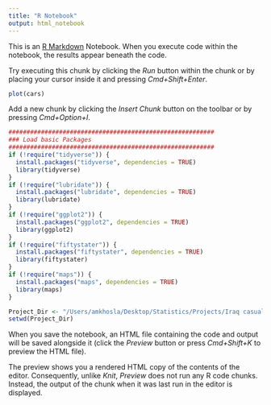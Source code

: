 ```yaml
---
title: "R Notebook"
output: html_notebook
---
```


This is an [R Markdown](http://rmarkdown.rstudio.com) Notebook. When you execute code within the notebook, the results appear beneath the code. 

Try executing this chunk by clicking the *Run* button within the chunk or by placing your cursor inside it and pressing *Cmd+Shift+Enter*. 

```r
plot(cars)
```

Add a new chunk by clicking the *Insert Chunk* button on the toolbar or by pressing *Cmd+Option+I*.
```r
#########################################################
### Load basic Packages
#########################################################
if (!require("tidyverse")) {
  install.packages("tidyverse", dependencies = TRUE)
  library(tidyverse)
}
if (!require("lubridate")) {
  install.packages("lubridate", dependencies = TRUE)
  library(lubridate)
}
if (!require("ggplot2")) {
  install.packages("ggplot2", dependencies = TRUE)
  library(ggplot2)
}
if (!require("fiftystater")) {
  install.packages("fiftystater", dependencies = TRUE)
  library(fiftystater)
}
if (!require("maps")) {
  install.packages("maps", dependencies = TRUE)
  library(maps)
}

Project_Dir <- "/Users/amkhosla/Desktop/Statistics/Projects/Iraq casualties/"
setwd(Project_Dir)

```

When you save the notebook, an HTML file containing the code and output will be saved alongside it (click the *Preview* button or press *Cmd+Shift+K* to preview the HTML file). 

The preview shows you a rendered HTML copy of the contents of the editor. Consequently, unlike *Knit*, *Preview* does not run any R code chunks. Instead, the output of the chunk when it was last run in the editor is displayed.

